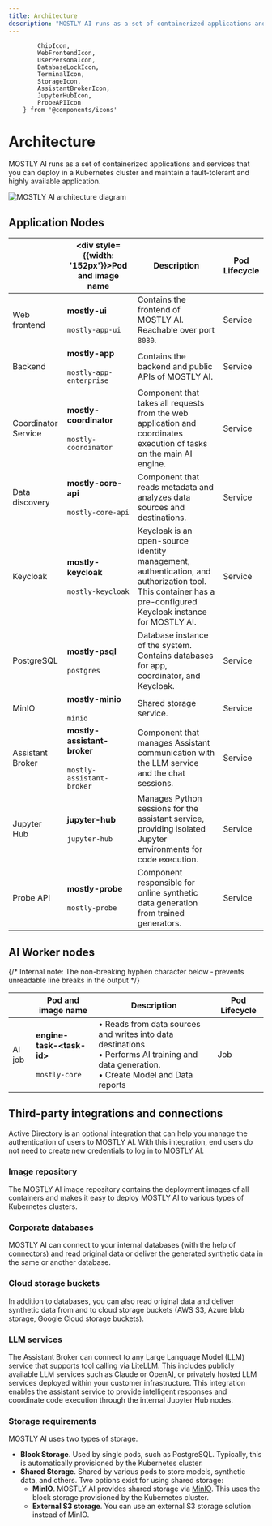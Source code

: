 ```yaml
---
title: Architecture
description: "MOSTLY AI runs as a set of containerized applications and services that you can deploy in a Kubernetes cluster and maintain a fault-tolerant and highly available application."
---
```


            ChipIcon,
            WebFrontendIcon,
            UserPersonaIcon,
            DatabaseLockIcon,
            TerminalIcon,
            StorageIcon,
            AssistantBrokerIcon,
            JupyterHubIcon,
            ProbeAPIIcon
        } from '@components/icons'

# Architecture

MOSTLY AI runs as a set of containerized applications and services that you can deploy in a Kubernetes cluster and maintain a fault-tolerant and highly available application.

<Image src="/docimages/install/mostly-ai-architecture.svg" alt="MOSTLY AI architecture diagram" width={800} height={30} />

## Application Nodes

|     | <div style={{width: '152px'}}>Pod and image name</div> | Description | Pod Lifecycle |
| --- | --- | --- | --- |
| <WebFrontendIcon/> Web frontend          | **mostly-ui**<br /><br />`mostly-app-ui`                           | Contains the frontend of MOSTLY AI. Reachable over port `8080`. | Service |
| <TerminalIcon/> Backend                  | **mostly-app**<br /><br />`mostly-app-enterprise`                  | Contains the backend and public APIs of MOSTLY AI. | Service |
| <DatabaseLockIcon /> Coordinator Service | **mostly-coordinator**<br /><br />`mostly-coordinator`             | Component that takes all requests from the web application and coordinates execution of tasks on the main AI engine. | Service |
| <StorageIcon /> Data discovery           | **mostly-core-api**<br /><br />`mostly-core-api`                   | Component that reads metadata and analyzes data sources and destinations. | Service |
| <UserPersonaIcon /> Keycloak             | **mostly-keycloak**<br /><br />`mostly-keycloak`                   | Keycloak is an open-source identity management, authentication, and authorization tool. This container has a pre-configured Keycloak instance for MOSTLY AI. | Service |
| <DatabaseLockIcon /> PostgreSQL          | **mostly-psql**<br /><br />`postgres`                              | Database instance of the system. Contains databases for app, coordinator, and Keycloak. | Service |
| <DatabaseLockIcon /> MinIO               | **mostly-minio**<br /><br />`minio`                                | Shared storage service. | Service |
| <AssistantBrokerIcon /> Assistant Broker | **mostly-assistant-broker**<br /><br />`mostly-assistant-broker`   | Component that manages Assistant communication with the LLM service and the chat sessions. | Service |
| <JupyterHubIcon /> Jupyter Hub           | **jupyter-hub**<br /><br />`jupyter-hub`                           | Manages Python sessions for the assistant service, providing isolated Jupyter environments for code execution. | Service |
| <ProbeAPIIcon /> Probe API               | **mostly-probe**<br /><br />`mostly-probe`                         | Component responsible for online synthetic data generation from trained generators. | Service |


## AI Worker nodes

{/* Internal note: The non-breaking hyphen character below &#x2011; prevents unreadable line breaks in the output */}

|     | Pod and image name | Description | Pod Lifecycle |
| --- | ------------------ | ----------- | ------------- |
| <ChipIcon/> AI job                   | **engine-task-\<task-id>**<br /><br />`mostly-core`  | • Reads from data sources and writes into data destinations<br />• Performs AI training and data generation.<br />• Create Model and Data reports | Job |

## Third-party integrations and connections

Active Directory is an optional integration that can help you manage the authentication of users to MOSTLY AI. With this integration, end users do not need to create new credentials to log in to MOSTLY AI.

### Image repository

The MOSTLY AI image repository contains the deployment images of all containers and makes it easy to deploy MOSTLY AI to various types of Kubernetes clusters.

### Corporate databases

MOSTLY AI can connect to your internal databases (with the help of [connectors](/connectors)) and read original data or deliver the generated synthetic data in the same or another database.

### Cloud storage buckets

In addition to databases, you can also read original data and deliver synthetic data from and to cloud storage buckets (AWS S3, Azure blob storage, Google Cloud storage buckets).

### LLM services

The Assistant Broker can connect to any Large Language Model (LLM) service that supports tool calling via LiteLLM. This includes publicly available LLM services such as Claude or OpenAI, or privately hosted LLM services deployed within your customer infrastructure. This integration enables the assistant service to provide intelligent responses and coordinate code execution through the internal Jupyter Hub nodes.

### Storage requirements

MOSTLY AI uses two types of storage.

* **Block Storage**. Used by single pods, such as PostgreSQL. Typically, this is automatically provisioned by the Kubernetes cluster.
* **Shared Storage**. Shared by various pods to store models, synthetic data, and others. Two options exist for using shared storage:
    * **MinIO**. MOSTLY AI provides shared storage via [MinIO](https://min.io/). This uses the block storage provisioned by the Kubernetes cluster.
    * **External S3 storage**. You can use an external S3 storage solution instead of MinIO.
